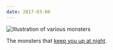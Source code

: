 ```yaml
---
date: 2017-03-08
---
```


![Illustration of various monsters](/musings/wkyuan-monsters.png)

The monsters that [keep you up at night](http://whatkeepsyouupatnight.io/).